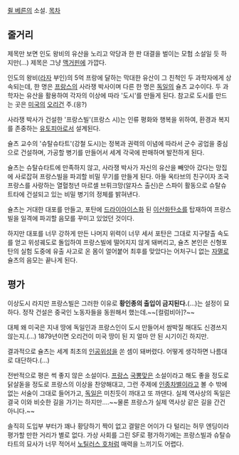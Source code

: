 [[쥘 베른]]의 소설.
[[목차]]
== 줄거리 ==
제목만 보면 인도 왕비의 유산을 노리고 악당과 한 판 대결을 벌이는 모험 소설일 듯 하지만(...) 제목은 그냥 [[맥거핀]]에 가깝다.

인도의 왕비([[라자]] 부인)의 5억 프랑에 달하는 막대한 유산이 그 친척인 두 과학자에게 상속되는데, 한 명은 [[프랑스]]의 사라쟁 박사이며 다른 한 명은 [[독일]]의 슐츠 교수이다. 두 과학자는 유산을 활용하여 각자의 이상에 따라 '도시'를 만들게 된다. 참고로 도시를 만드는 곳은 [[미국]]의 [[오리건]] 주.(응?)

사라쟁 박사가 건설한 '프랑스빌'(프랑스 시)는 인류 평화와 행복을 위하여, 환경과 복지를 존중하는 [[유토피아]]로서 설계된다. 

슐츠 교수의 '슈탈슈타트'(강철 도시)는 정복과 권력의 이념에 따라서 군수 공업을 중심으로 건설하며, 가공할 병기를 만들어서 세계 각국에 판매하며 발전하게 된다.

슐츠는 슈탈슈타트에 만족하지 않고, 사라쟁 박사가 자신의 유산을 빼앗아 갔다는 망집에 사로잡혀 프랑스빌을 파괴할 비밀 무기를 만들게 된다. 아들 옥타브의 친구이자 조국 프랑스를 사랑하는 열혈청년 마르셀 브뤼크망(알자스 출신)은 스파이 활동으로 슈탈슈트타에 건설되고 있는 비밀 병기의 정체를 밝혀낸다.

슐츠는 거대한 대포를 만들고, 포탄에 [[드라이아이스]]화 된 [[이산화탄소]]를 탑재하여 프랑스빌을 일격에 파괴할 음모를 꾸미고 있었던 것이다.

하지만 대포를 너무 강하게 만든 나머지 위력이 너무 세서 포탄은 그대로 지구탈출 속도를 얻고 위성궤도로 돌입하여 프랑스빌에 떨어지지 않게 돼버리고, 슐츠 본인은 신형포탄의 실험 도중에 유출 사고로 온 몸이 얼어붙어 최후를 맞았다는 어처구니 없는 [[자멸]]로 슐츠의 음모는 끝나게 된다.

== 평가 ==
이상도시 라지만 프랑스빌은 그러한 이유로 '''황인종의 출입이 금지된다.'''(...)는 설정이 묘하다. 정작 건설은 중국인 노동자들을 동원해서 했는데.~~[컬럼비아]?~~

대체 왜 미국은 지내 땅에 독일인과 프랑스인이 도시 만들어서 쌈박질 해대도 신경쓰지 않는지.(...) 1879년이면 오리건이 미국 땅이 된 지 얼마 안 된 시기이긴 하지만.

결과적으로 슐츠는 세계 최초의 [[인공위성]]을 쏜 셈이 돼버렸다. 어떻게 생각하면 나름대로 대단하다.(...)

전반적으로 평은 썩 좋지 않은 소설이다. [[프랑스]] [[국뽕]]맞은 소설이라고 해도 좋을 정도로 닭살돋을 정도로 프랑스의 이상을 찬양해대고, 그런 주제에 [[인종차별]]이라고 볼 수 밖에 없는 서술이 그대로 들어가고, [[독일]]은 미친듯이 까대고 또 까댄다. 실제 역사상의 독일은 결국 이와 비슷한 길을 가기는 하지만....~~물론 프랑스가 실제 역사상 같은 길을 간건 아니다.~~

솔직히 도입부 부터가 꽤나 황당하기 짝이 없고 결말은 어이가 다 털리는 허무 엔딩이라 평가할 만한 거리가 별로 없다. 가상 사회를 그린 SF로 평가하기에는 프랑스빌과 슈탈슈타트의 묘사가 너무 적어서 [[노틸러스 호]]처럼 매력을 느끼기도 어렵다.
